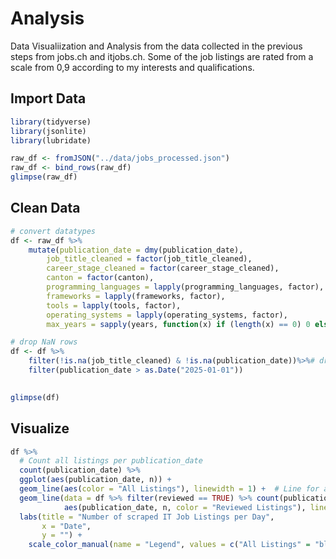 # Analysis
Data Visualiization and Analysis from the data collected in the previous steps from jobs.ch and itjobs.ch. 
Some of the job listings are rated from a scale from 0,9 according to my interests and qualifications.

## Import Data
```r
library(tidyverse)
library(jsonlite)
library(lubridate)
```
```r

raw_df <- fromJSON("../data/jobs_processed.json")
raw_df <- bind_rows(raw_df)
glimpse(raw_df)

```

## Clean Data
```r
# convert datatypes
df <- raw_df %>%
    mutate(publication_date = dmy(publication_date), 
        job_title_cleaned = factor(job_title_cleaned),
        career_stage_cleaned = factor(career_stage_cleaned),
        canton = factor(canton),
        programming_languages = lapply(programming_languages, factor),
        frameworks = lapply(frameworks, factor),
        tools = lapply(tools, factor),
        operating_systems = lapply(operating_systems, factor),
        max_years = sapply(years, function(x) if (length(x) == 0) 0 else max(as.numeric(x), na.rm = TRUE))) # get min number of years, and replace nan with 0

# drop NaN rows
df <- df %>%
    filter(!is.na(job_title_cleaned) & !is.na(publication_date))%>%# drop rows with no cleaned job title or publication date, since they are probably no IT related jobs or web-scraping went wrong
    filter(publication_date > as.Date("2025-01-01"))

    
glimpse(df)
```

## Visualize
```r
df %>%
  # Count all listings per publication_date
  count(publication_date) %>%
  ggplot(aes(publication_date, n)) +
  geom_line(aes(color = "All Listings"), linewidth = 1) +  # Line for all listings
  geom_line(data = df %>% filter(reviewed == TRUE) %>% count(publication_date), 
            aes(publication_date, n, color = "Reviewed Listings"), linewidth = 1) +  # Line for reviewed listings
  labs(title = "Number of scraped IT Job Listings per Day",
       x = "Date",
       y = "") +
    scale_color_manual(name = "Legend", values = c("All Listings" = "blue", "Reviewed Listings" = "red"))

```